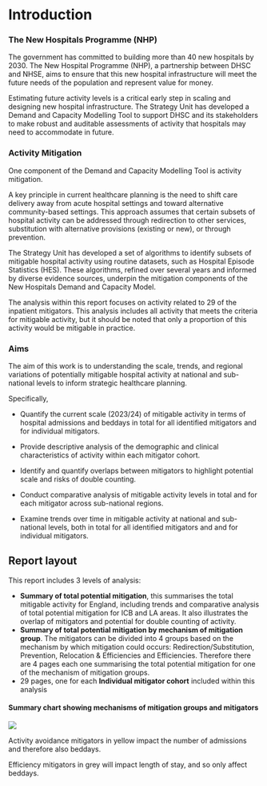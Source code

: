 # Introduction {#sec-intro .unnumbered}

### The New Hospitals Programme (NHP)

The government has committed to building more than 40 new hospitals by 2030. The New Hospital Programme (NHP), a partnership between DHSC and NHSE, aims to ensure that this new hospital infrastructure will meet the future needs of the population and represent value for money.

Estimating future activity levels is a critical early step in scaling and designing new hospital infrastructure. The Strategy Unit has developed a Demand and Capacity Modelling Tool to support DHSC and its stakeholders to make robust and auditable assessments of activity that hospitals may need to accommodate in future.

### Activity Mitigation

One component of the Demand and Capacity Modelling Tool is activity mitigation.

A key principle in current healthcare planning is the need to shift care delivery away from acute hospital settings and toward alternative community-based settings. This approach assumes that certain subsets of hospital activity can be addressed through redirection to other services, substitution with alternative provisions (existing or new), or through prevention.

The Strategy Unit has developed a set of algorithms to identify subsets of mitigable hospital activity using routine datasets, such as Hospital Episode Statistics (HES). These algorithms, refined over several years and informed by diverse evidence sources, underpin the mitigation components of the New Hospitals Demand and Capacity Model.

The analysis within this report focuses on activity related to 29 of the inpatient mitigators. This analysis includes all activity that meets the criteria for mitigable activity, but it should be noted that only a proportion of this activity would be mitigable in practice.

### Aims

The aim of this work is to understanding the scale, trends, and regional variations of potentially mitigable hospital activity at national and sub-national levels to inform strategic healthcare planning.

Specifically,

-   Quantify the current scale (2023/24) of mitigable activity in terms of hospital admissions and beddays in total for all identified mitigators and for individual mitigators.

-   Provide descriptive analysis of the demographic and clinical characteristics of activity within each mitigator cohort.

-   Identify and quantify overlaps between mitigators to highlight potential scale and risks of double counting.

-   Conduct comparative analysis of mitigable activity levels in total and for each mitigator across sub-national regions.

-   Examine trends over time in mitigable activity at national and sub-national levels, both in total for all identified mitigators and and for individual mitigators.

## Report layout

This report includes 3 levels of analysis:

-   **Summary of total potential mitigation**, this summarises the total mitigable activity for England, including trends and comparative analysis of total potential mitigation for ICB and LA areas. It also illustrates the overlap of mitigators and potential for double counting of activity.
-   **Summary of total potential mitigation by mechanism of mitigation group**. The mitigators can be divided into 4 groups based on the mechanism by which mitigation could occurs: Redirection/Substitution, Prevention, Relocation & Efficiencies and Efficiencies. Therefore there are 4 pages each one summarising the total potential mitigation for one of the mechanism of mitigation groups.
-   29 pages, one for each **Individual mitigator cohort** included within this analysis


#### Summary chart showing mechanisms of mitigation groups and mitigators
![](summary_flow_chart.png)

Activity avoidance mitigators in yellow impact the number of admissions and therefore also beddays.

Efficiency mitigators in grey will impact length of stay, and so only affect beddays.

